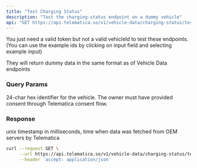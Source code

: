 ```yaml
---
title: "Test Charging Status"
description: "Test the charging-status endpoint on a dummy vehicle"
api: "GET https://api.telematica.so/v1/vehicle-data/charging-status/test"
---
```


You just need a valid token but not a valid vehicleId to test these endpoints.
(You can use the example ids by clicking on input field and selecting example
input)

They will return dummy data in the same format as of Vehicle Data endpoints

### Query Params

<ParamField query="vehicleId" type="string" required>
  24-char hex identifier for the vehicle. The owner must have provided consent
  through Telematica consent flow.
</ParamField>

### Response

<ParamField body="isCharging" type="boolean" required />

<ParamField body="timestamp" type="number" required>
  unix timestamp in milliseconds, time when data was fetched from OEM servers by
  Telematica
</ParamField>

<RequestExample>

```bash Request
curl --request GET \
     --url https://api.telematica.so/v1/vehicle-data/charging-status/test \
     --header 'accept: application/json'
```

</RequestExample>
